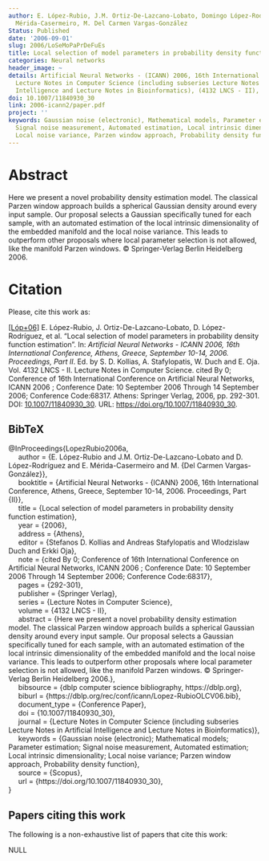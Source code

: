 ```yaml
---
author: E. López-Rubio, J.M. Ortiz-De-Lazcano-Lobato, Domingo López-Rodríguez, E.
  Mérida-Casermeiro, M. Del Carmen Vargas-González
Status: Published
date: '2006-09-01'
slug: 2006/LoSeMoPaPrDeFuEs
title: Local selection of model parameters in probability density function estimation
categories: Neural networks
header_image: ~
details: Artificial Neural Networks - (ICANN) 2006, 16th International Conference,
  Lecture Notes in Computer Science (including subseries Lecture Notes in Artificial
  Intelligence and Lecture Notes in Bioinformatics), (4132 LNCS - II), <em>pp. 292-301</em>
doi: 10.1007/11840930_30
link: 2006-icann2/paper.pdf
project: ''
keywords: Gaussian noise (electronic), Mathematical models, Parameter estimation,
  Signal noise measurement, Automated estimation, Local intrinsic dimensionality,
  Local noise variance, Parzen window approach, Probability density function
---
```



# Abstract


Here we present a novel probability density estimation model. The classical Parzen window approach builds a spherical Gaussian density around every input sample. Our proposal selects a Gaussian specifically tuned for each sample, with an automated estimation of the local intrinsic dimensionality of the embedded manifold and the local noise variance. This leads to outperform other proposals where local parameter selection is not allowed, like the manifold Parzen windows. © Springer-Verlag Berlin Heidelberg 2006.












# Citation
Please, cite this work as:


<a name=bib-LopezRubio2006a></a>[[Lóp+06]](#cite-LopezRubio2006a) E. López-Rubio, J. Ortiz-De-Lazcano-Lobato, D. López-Rodríguez, et al. “Local selection of model parameters in probability density function estimation”. In: _Artificial Neural Networks - ICANN 2006, 16th International Conference, Athens, Greece, September 10-14, 2006. Proceedings, Part II_. Ed. by S. D. Kollias, A. Stafylopatis, W. Duch and E. Oja. Vol. 4132 LNCS - II. Lecture Notes in Computer Science. cited By 0; Conference of 16th International Conference on Artificial Neural Networks, ICANN 2006 ; Conference Date: 10 September 2006 Through 14 September 2006; Conference Code:68317. Athens: Springer Verlag, 2006, pp. 292-301. DOI: [10.1007/11840930_30](https://doi.org/10.1007%2F11840930_30). URL: [https://doi.org/10.1007/11840930_30](https://doi.org/10.1007/11840930_30).

::: {.callout-note appearance="minimal" collapse=true}

## BibTeX

@InProceedings{LopezRubio2006a,<br>&nbsp;&nbsp;&nbsp;&nbsp;  author = {E. López-Rubio and J.M. Ortiz-De-Lazcano-Lobato and D. López-Rodríguez and E. Mérida-Casermeiro and M. {Del Carmen Vargas-González}},<br>&nbsp;&nbsp;&nbsp;&nbsp;  booktitle = {Artificial Neural Networks - {ICANN} 2006, 16th International Conference, Athens, Greece, September 10-14, 2006. Proceedings, Part {II}},<br>&nbsp;&nbsp;&nbsp;&nbsp;  title = {Local selection of model parameters in probability density function estimation},<br>&nbsp;&nbsp;&nbsp;&nbsp;  year = {2006},<br>&nbsp;&nbsp;&nbsp;&nbsp;  address = {Athens},<br>&nbsp;&nbsp;&nbsp;&nbsp;  editor = {Stefanos D. Kollias and Andreas Stafylopatis and Wlodzislaw Duch and Erkki Oja},<br>&nbsp;&nbsp;&nbsp;&nbsp;  note = {cited By 0; Conference of 16th International Conference on Artificial Neural Networks, ICANN 2006 ; Conference Date: 10 September 2006 Through 14 September 2006; Conference Code:68317},<br>&nbsp;&nbsp;&nbsp;&nbsp;  pages = {292-301},<br>&nbsp;&nbsp;&nbsp;&nbsp;  publisher = {Springer Verlag},<br>&nbsp;&nbsp;&nbsp;&nbsp;  series = {Lecture Notes in Computer Science},<br>&nbsp;&nbsp;&nbsp;&nbsp;  volume = {4132 LNCS - II},<br>&nbsp;&nbsp;&nbsp;&nbsp;  abstract = {Here we present a novel probability density estimation model. The classical Parzen window approach builds a spherical Gaussian density around every input sample. Our proposal selects a Gaussian specifically tuned for each sample, with an automated estimation of the local intrinsic dimensionality of the embedded manifold and the local noise variance. This leads to outperform other proposals where local parameter selection is not allowed, like the manifold Parzen windows. © Springer-Verlag Berlin Heidelberg 2006.},<br>&nbsp;&nbsp;&nbsp;&nbsp;  bibsource = {dblp computer science bibliography, https://dblp.org},<br>&nbsp;&nbsp;&nbsp;&nbsp;  biburl = {https://dblp.org/rec/conf/icann/Lopez-RubioOLCV06.bib},<br>&nbsp;&nbsp;&nbsp;&nbsp;  document_type = {Conference Paper},<br>&nbsp;&nbsp;&nbsp;&nbsp;  doi = {10.1007/11840930_30},<br>&nbsp;&nbsp;&nbsp;&nbsp;  journal = {Lecture Notes in Computer Science (including subseries Lecture Notes in Artificial Intelligence and Lecture Notes in Bioinformatics)},<br>&nbsp;&nbsp;&nbsp;&nbsp;  keywords = {Gaussian noise (electronic); Mathematical models; Parameter estimation; Signal noise measurement, Automated estimation; Local intrinsic dimensionality; Local noise variance; Parzen window approach, Probability density function},<br>&nbsp;&nbsp;&nbsp;&nbsp;  source = {Scopus},<br>&nbsp;&nbsp;&nbsp;&nbsp;  url = {https://doi.org/10.1007/11840930_30},<br>}

:::






## Papers citing this work

The following is a non-exhaustive list of papers that cite this work:


NULL


